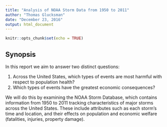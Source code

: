 ```yaml
---
title: "Analysis of NOAA Storm Data from 1950 to 2011"
author: "Thomas Glucksman"
date: "December 23, 2016"
output: html_document
---
```


```r
knitr::opts_chunk$set(echo = TRUE)
```

## Synopsis

In this report we aim to answer two distinct questions:

1. Across the United States, which types of events are most harmful with respect to population health?
2. Which types of events have the greatest economic consequences?

We will do this by examining the NOAA Storm Database, which contains information from 1950 to 2011 tracking
characteristics of major storms across the United States. These include attributes such as each storm's time 
and location, and their effects on population and economic welfare (fatalities, injuries, property damage).